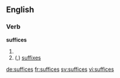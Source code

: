 ==English==

===Verb===
'''suffices'''

# {{third-person singular of|suffice}}
# (''{{rare}}'',''{{nonstandard}}'') [[suffixes]]

[[de:suffices]]
[[fr:suffices]]
[[sv:suffices]]
[[vi:suffices]]